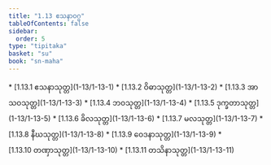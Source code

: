 ```yaml
---
title: "1.13 ဧသနာဝဂ္ဂ"
tableOfContents: false
sidebar:
  order: 5
type: "tipitaka"
basket: "su"
book: "sn-maha"
---
```



<DynamicBreadcrumb />



<TableOfContents book="sn-maha" section="1.13">
* [1.13.1 ဧသနာသုတ္တ](1-13/1-13-1)
* [1.13.2 ဝိဓာသုတ္တ](1-13/1-13-2)
* [1.13.3 အာသဝသုတ္တ](1-13/1-13-3)
* [1.13.4 ဘဝသုတ္တ](1-13/1-13-4)
* [1.13.5 ဒုက္ခတာသုတ္တ](1-13/1-13-5)
* [1.13.6 ခိလသုတ္တ](1-13/1-13-6)
* [1.13.7 မလသုတ္တ](1-13/1-13-7)
* [1.13.8 နီဃသုတ္တ](1-13/1-13-8)
* [1.13.9 ဝေဒနာသုတ္တ](1-13/1-13-9)
* [1.13.10 တဏှာသုတ္တ](1-13/1-13-10)
* [1.13.11 တသိနာသုတ္တ](1-13/1-13-11)
</TableOfContents>